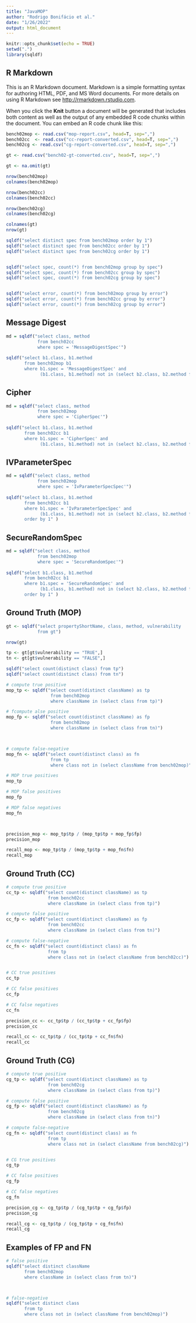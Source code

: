 ```yaml
---
title: "JavaMOP"
author: "Rodrigo Bonifácio et al."
date: "1/26/2022"
output: html_document
---
```


```r
knitr::opts_chunk$set(echo = TRUE)
setwd(".")
library(sqldf)
```

## R Markdown

This is an R Markdown document. Markdown is a simple formatting syntax for authoring HTML, PDF, and MS Word documents. For more details on using R Markdown see <http://rmarkdown.rstudio.com>.

When you click the **Knit** button a document will be generated that includes both content as well as the output of any embedded R code chunks within the document. You can embed an R code chunk like this:

```r
bench02mop <- read.csv("mop-report.csv", head=T, sep=",")
bench02cc  <- read.csv("cc-report-converted.csv", head=T, sep=",")
bench02cg <- read.csv("cg-report-converted.csv", head=T, sep=",")

gt <- read.csv("bench02-gt-converted.csv", head=T, sep=",")

gt <- na.omit(gt)

nrow(bench02mop)
colnames(bench02mop)

nrow(bench02cc)
colnames(bench02cc)

nrow(bench02cg)
colnames(bench02cg)

colnames(gt)
nrow(gt)
```

```r
sqldf("select distinct spec from bench02mop order by 1")
sqldf("select distinct spec from bench02cc order by 1")
sqldf("select distinct spec from bench02cg order by 1")


sqldf("select spec, count(*) from bench02mop group by spec")
sqldf("select spec, count(*) from bench02cc group by spec")
sqldf("select spec, count(*) from bench02cg group by spec")


sqldf("select error, count(*) from bench02mop group by error")
sqldf("select error, count(*) from bench02cc group by error")
sqldf("select error, count(*) from bench02cg group by error")
```

## Message Digest

```r
md = sqldf("select class, method 
            from bench02cc 
            where spec = 'MessageDigestSpec'")
            
sqldf("select b1.class, b1.method 
       from bench02mop b1 
       where b1.spec = 'MessageDigestSpec' and 
             (b1.class, b1.method) not in (select b2.class, b2.method from md b2)")
```

## Cipher

```r
md = sqldf("select class, method 
            from bench02mop
            where spec = 'CipherSpec'")
            
sqldf("select b1.class, b1.method 
       from bench02cc b1 
       where b1.spec = 'CipherSpec' and 
             (b1.class, b1.method) not in (select b2.class, b2.method from md b2)")
```

## IVParameterSpec

```r
md = sqldf("select class, method 
            from bench02mop
            where spec = 'IvParameterSpecSpec'")
            
sqldf("select b1.class, b1.method 
       from bench02cc b1 
       where b1.spec = 'IvParameterSpecSpec' and 
             (b1.class, b1.method) not in (select b2.class, b2.method from md b2)
       order by 1" )
```


## SecureRandomSpec

```r
md = sqldf("select class, method 
            from bench02mop
            where spec = 'SecureRandomSpec'")
            
sqldf("select b1.class, b1.method 
       from bench02cc b1 
       where b1.spec = 'SecureRandomSpec' and 
             (b1.class, b1.method) not in (select b2.class, b2.method from md b2)
       order by 1" )
```


## Ground Truth (MOP)

```r
gt <- sqldf("select propertyShortName, class, method, vulnerability 
            from gt")

nrow(gt)

tp <- gt[gt$vulnerability == "TRUE",]
tn <- gt[gt$vulnerability == "FALSE",]

sqldf("select count(distinct class) from tp")
sqldf("select count(distinct class) from tn")

# compute true positive 
mop_tp <- sqldf("select count(distinct className) as tp
                 from bench02mop 
                 where className in (select class from tp)")

# fcompute alse positive 
mop_fp <- sqldf("select count(distinct className) as fp
                 from bench02mop 
                 where className in (select class from tn)")



# compute false-negative  
mop_fn <- sqldf("select count(distinct class) as fn
                 from tp 
                 where class not in (select className from bench02mop)")

# MOP true positives
mop_tp

# MOP false positives
mop_fp

# MOP false negatives
mop_fn



precision_mop <- mop_tp$tp / (mop_tp$tp + mop_fp$fp)
precision_mop

recall_mop <- mop_tp$tp / (mop_tp$tp + mop_fn$fn)
recall_mop
```


## Ground Truth (CC)

```r
# compute true positive 
cc_tp <- sqldf("select count(distinct className) as tp
                from bench02cc
                where className in (select class from tp)")

# compute false positive 
cc_fp <- sqldf("select count(distinct className) as fp
                from bench02cc
                where className in (select class from tn)")

# compute false-negative  
cc_fn <- sqldf("select count(distinct class) as fn
                from tp 
                where class not in (select className from bench02cc)")


# CC true positives
cc_tp

# CC false positives
cc_fp

# CC false negatives
cc_fn

precision_cc <- cc_tp$tp / (cc_tp$tp + cc_fp$fp)
precision_cc

recall_cc <- cc_tp$tp / (cc_tp$tp + cc_fn$fn)
recall_cc
```

## Ground Truth (CG)

```r
# compute true positive 
cg_tp <- sqldf("select count(distinct className) as tp
                from bench02cg
                where className in (select class from tp)")

# compute false positive 
cg_fp <- sqldf("select count(distinct className) as fp
                from bench02cg
                where className in (select class from tn)")

# compute false-negative  
cg_fn <- sqldf("select count(distinct class) as fn
                from tp 
                where class not in (select className from bench02cg)")


# CG true positives
cg_tp

# CC false positives
cg_fp

# CC false negatives
cg_fn

precision_cg <- cg_tp$tp / (cg_tp$tp + cg_fp$fp)
precision_cg

recall_cg <- cg_tp$tp / (cg_tp$tp + cg_fn$fn)
recall_cg
```

## Examples of FP and FN 

```r
# false positive 
sqldf("select distinct className
       from bench02mop 
       where className in (select class from tn)")



# false-negative  
sqldf("select distinct class
       from tp 
       where class not in (select className from bench02mop)")
```